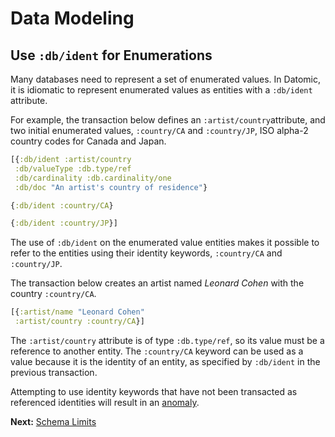 Data Modeling
=============

Use `:db/ident` for Enumerations
--------------------------------

Many databases need to represent a set of enumerated values. In Datomic, it is idiomatic to represent enumerated values as entities with a `:db/ident` attribute.

For example, the transaction below defines an `:artist/country`attribute, and two initial enumerated values, `:country/CA` and `:country/JP`, ISO alpha-2 country codes for Canada and Japan.

```clojure
[{:db/ident :artist/country
 :db/valueType :db.type/ref
 :db/cardinality :db.cardinality/one
 :db/doc "An artist's country of residence"}

{:db/ident :country/CA}

{:db/ident :country/JP}]
```



The use of `:db/ident` on the enumerated value entities makes it possible to refer to the entities using their identity keywords, `:country/CA` and `:country/JP`.

The transaction below creates an artist named *Leonard Cohen* with the country `:country/CA`.

```clojure
[{:artist/name "Leonard Cohen"
 :artist/country :country/CA}]
```



The `:artist/country` attribute is of type `:db.type/ref`, so its value must be a reference to another entity. The `:country/CA` keyword can be used as a value because it is the identity of an entity, as specified by `:db/ident` in the previous transaction.

Attempting to use identity keywords that have not been transacted as referenced identities will result in an [anomaly](../client/client-api.html#anomalies).

**Next:** [Schema Limits](schema-limits.html)